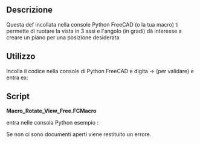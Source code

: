 <languages/>
{{Macro/it
|Name=Rotate View Free
|Icon=Text_console_python.png
|Description=Questa def incollata nella console Python FreeCAD (o la tua macro) ti permette di ruotare la vista in 3 assi e l'angolo (in gradi) dà interesse a creare un piano per una posizione desiderata
|Author=Yorik
|Version=01.00
|Date=2010-11-17
|FCVersion=All
|SeeAlso=[[Macro Rotate View/it|Macro Rotate View]] [[File:Macro Rotate View view 90 Degrees.png|24px]]<br />[[Macro_Rotate_ViewAxonometric/it|Macro_Rotate_ViewAxonometric]] [[File:Macro_Rotate_View_with_Y_pointing_upwards_.png|24px]] [[File:Macro_Rotate_View_with_Z_pointing_upwards_.png|24px]]
}}

<span id="Description"></span>
==Descrizione==

Questa def incollata nella console Python FreeCAD (o la tua macro) ti permette di ruotare la vista in 3 assi e l'angolo (in gradi) dà interesse a creare un piano per una posizione desiderata

<span id="Usage"></span>
==Utilizzo==

Incolla il codice nella console di Python FreeCAD e digita {{KEY|Enter}} → {{KEY|Enter}} (per validare) e entra ex: {{ColoredText|{{Emphasis|RotateView(0,1,0,45)}} }}
==Script==

'''Macro_Rotate_View_Free.FCMacro'''

{{MacroCode|code=
#Paste in the Python console and tip ex:
#RotateView(0,1,0,45)
def RotateView(axisX=1.0,axisY=0.0,axisZ=0.0,angle=45.0):
    import math
    from pivy import coin
    try:
        cam = Gui.ActiveDocument.ActiveView.getCameraNode()
        rot = coin.SbRotation()
        rot.setValue(coin.SbVec3f(axisX,axisY,axisZ),math.radians(angle))
        nrot = cam.orientation.getValue() * rot
        cam.orientation = nrot
        print( axisX," ",axisY," ",axisZ," ",angle)
    except Exception:
        print( "Not ActiveView ")


}}

entra nelle consola Python esempio :

{{MacroCode|code=
RotateView(0,1,0,45)
}}

Se non ci sono documenti aperti viene restituito un errore.

{{clear}}